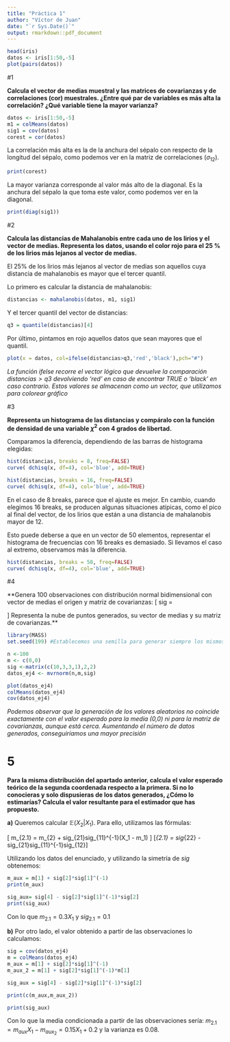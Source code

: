 ```yaml
---
title: "Práctica 1"
author: "Víctor de Juan"
date: "`r Sys.Date()`"
output: rmarkdown::pdf_document
---
```


```R
head(iris)
datos <- iris[1:50,-5]
plot(pairs(datos))
```
#1

**Calcula el vector de medias muestral y las matrices de covarianzas y de correlaciones (cor) muestrales. ¿Entre qué par de variables es más alta la correlación? ¿Qué variable tiene la mayor varianza?**

```r
datos <- iris[1:50,-5]
m1 = colMeans(datos)
sig1 = cov(datos)
corest = cor(datos)
```

La correlación más alta es la de la anchura del sépalo con respecto de la longitud del sépalo, como podemos ver en la matriz de correlaciones ($\sigma_{12}$).

```r
print(corest)
```


La mayor varianza corresponde al valor más alto de la diagonal. Es la anchura del sépalo la que toma este valor, como podemos ver en la diagonal.

```r
print(diag(sig1))
```

\newpage

#2

**Calcula las distancias de Mahalanobis entre cada uno de los lirios y el vector de medias. Representa los datos, usando el color rojo para el 25 % de los lirios más lejanos al vector de medias.**

El 25% de los lirios más lejanos al vector de medias son aquellos cuya distancia de mahalanobis es mayor que el tercer quantil.

Lo primero es calcular la distancia de mahalanobis:
```r
distancias <- mahalanobis(datos, m1, sig1)
```
Y el tercer quantil del vector de distancias:
```r
q3 = quantile(distancias)[4]
```
Por último, pintamos en rojo aquellos datos que sean mayores que el quantil.
```r
plot(x = datos, col=ifelse(distancias>q3,'red','black'),pch="#")
```

*La función ifelse recorre el vector lógico que devuelve la comparación $distancias > q3$ devolviendo 'red' en caso de encontrar TRUE o 'black' en caso contrario. Estos valores se almacenan como un vector, que utilizamos para colorear gráfico*

\newpage

#3

**Representa un histograma de las distancias y compáralo con la función de densidad de una variable $\chi^2$ con 4 grados de libertad.**

Comparamos la diferencia, dependiendo de las barras de histograma elegidas:

```r
hist(distancias, breaks = 8, freq=FALSE)
curve( dchisq(x, df=4), col='blue', add=TRUE)
```

```r
hist(distancias, breaks = 16, freq=FALSE)
curve( dchisq(x, df=4), col='blue', add=TRUE)
```

En el caso de 8 breaks, parece que el ajuste es mejor. En cambio, cuando elegimos 16 breaks, se producen algunas situaciones atípicas, como el pico al final del vector, de los lirios que están a una distancia de mahalanobis mayor de 12. 

Esto puede deberse a que en un vector de 50 elementos, representar el histograma de frecuencias con 16 breaks es demasiado. Si llevamos el caso al extremo, observamos más la diferencia.

```r
hist(distancias, breaks = 50, freq=FALSE)
curve( dchisq(x, df=4), col='blue', add=TRUE)
```
\newpage

#4

**Genera 100 observaciones con distribución normal bidimensional con vector de medias el origen y matriz de covarianzas: \[ sig = \begin{pmatrix} 10&3\\ 3 & 1 \end{pmatrix} \] Representa la nube de puntos generados, su vector de medias y su matriz de covarianzas.**
```r
library(MASS) 
set.seed(199) #Establecemos una semilla para generar siempre los mismos números aleatorios.

n <-100
m <- c(0,0)
sig <-matrix(c(10,3,3,1),2,2)
datos_ej4 <- mvrnorm(n,m,sig)

plot(datos_ej4)
colMeans(datos_ej4)
cov(datos_ej4)
```

*Podemos observar que la generación de los valores aleatorios no coincide exactamente con el valor esperado para la media (0,0) ni para la matriz de covarianzas, aunque está cerca. Aumentando el número de datos generados, conseguiríamos una mayor precisión*

\newpage

# 5

**Para la misma distribución del apartado anterior, calcula el valor esperado teórico de la segunda coordenada respecto a la primera. Si no lo conocieras y solo dispusieras de los datos generados, ¿Cómo lo estimarías? Calcula el valor resultante para el estimador que has propuesto.**

**a)** Queremos calcular $\mathbb{E}(X_2|X_1)$. Para ello, utilizamos las fórmulas:

\[
m_{2.1} = m_{2} + sig_{21}sig_{11}^{-1}(X_1 - m_1)
\]
\[\Sigma_{2.1} = sig_{22} - sig_{21}sig_{11}^{-1}sig_{12}\]

Utilizando los datos del enunciado, y utilizando la simetría de $sig$ obtenemos:

```r
m_aux = m[1] + sig[2]*sig[1]^(-1)
print(m_aux)
```



```r
sig_aux= sig[4] - sig[2]*sig[1]^(-1)*sig[2]
print(sig_aux)
```

Con lo que $m_{2.1} = 0.3X_1$ y $sig_{2.1} = 0.1$

**b)** Por otro lado, el valor obtenido a partir de las observaciones lo calculamos:

```r
sig = cov(datos_ej4)
m = colMeans(datos_ej4)
m_aux = m[1] + sig[2]*sig[1]^(-1)
m_aux_2 = m[1] + sig[2]*sig[1]^(-1)*m[1]

sig_aux = sig[4] - sig[2]*sig[1]^(-1)*sig[2]

print(c(m_aux,m_aux_2))

print(sig_aux)
```

Con lo que la media condicionada a partir de las observaciones sería: $m_{2.1} = m_{aux}X_1 - m_{aux_2} = 0.15X_1 + 0.2$ y la varianza es 0.08.
